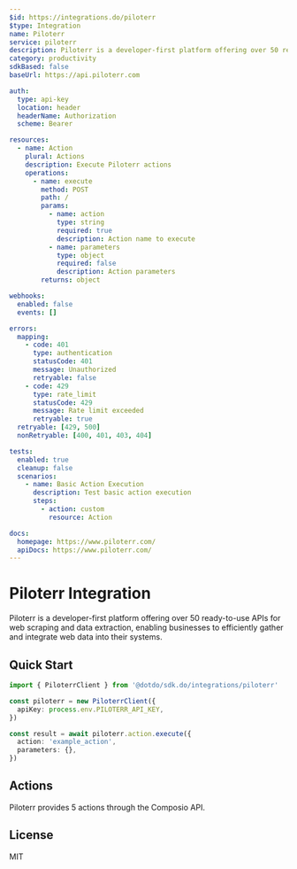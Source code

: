 ```yaml
---
$id: https://integrations.do/piloterr
$type: Integration
name: Piloterr
service: piloterr
description: Piloterr is a developer-first platform offering over 50 ready-to-use APIs for web scraping and data extraction, enabling businesses to efficiently gather and integrate web data into their systems.
category: productivity
sdkBased: false
baseUrl: https://api.piloterr.com

auth:
  type: api-key
  location: header
  headerName: Authorization
  scheme: Bearer

resources:
  - name: Action
    plural: Actions
    description: Execute Piloterr actions
    operations:
      - name: execute
        method: POST
        path: /
        params:
          - name: action
            type: string
            required: true
            description: Action name to execute
          - name: parameters
            type: object
            required: false
            description: Action parameters
        returns: object

webhooks:
  enabled: false
  events: []

errors:
  mapping:
    - code: 401
      type: authentication
      statusCode: 401
      message: Unauthorized
      retryable: false
    - code: 429
      type: rate_limit
      statusCode: 429
      message: Rate limit exceeded
      retryable: true
  retryable: [429, 500]
  nonRetryable: [400, 401, 403, 404]

tests:
  enabled: true
  cleanup: false
  scenarios:
    - name: Basic Action Execution
      description: Test basic action execution
      steps:
        - action: custom
          resource: Action

docs:
  homepage: https://www.piloterr.com/
  apiDocs: https://www.piloterr.com/
---
```


# Piloterr Integration

Piloterr is a developer-first platform offering over 50 ready-to-use APIs for web scraping and data extraction, enabling businesses to efficiently gather and integrate web data into their systems.

## Quick Start

```typescript
import { PiloterrClient } from '@dotdo/sdk.do/integrations/piloterr'

const piloterr = new PiloterrClient({
  apiKey: process.env.PILOTERR_API_KEY,
})

const result = await piloterr.action.execute({
  action: 'example_action',
  parameters: {},
})
```

## Actions

Piloterr provides 5 actions through the Composio API.

## License

MIT
